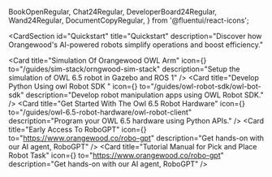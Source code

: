   BookOpenRegular,
  Chat24Regular,
  DeveloperBoard24Regular,
  Wand24Regular,
  DocumentCopyRegular,
} from '@fluentui/react-icons';

<CardSection
  id="Quickstart"
  title="Quickstart"
  description="Discover how Orangewood's AI-powered robots simplify operations and boost efficiency."
>
  <Card
    title="Simulation Of Orangewood OWL Arm"
    icon={<Wand24Regular />}
    to="/guides/sim-stack/orngwood-sim-stack"
    description="Setup the simulation of OWL 6.5 robot in Gazebo and ROS 1"
  />
  <Card
    title="Develop Python Using owl Robot SDK "
    icon={<DeveloperBoard24Regular />}
    to="/guides/owl-robot-sdk/owl-bot-sdk"
    description="Develop robot manipulation apps using OWL Robot SDK."
  />
  <Card
    title="Get Started With The Owl 6.5 Robot Hardware"
    icon={<BookOpenRegular/>}
    to="/guides/owl-6.5-robot-hardware/owl-robot-client"
    description="Program your OWL 6.5 hardware using Python APIs."
  />
  <Card
    title="Early Access To RoboGPT"
    icon={<Chat24Regular/>}
    to="https://www.orangewood.co/robo-gpt"
    description="Get hands-on with our AI agent, RoboGPT"
  />
  <Card
    title="Tutorial Manual for Pick and Place Robot Task"
    icon={<DocumentCopyRegular />}
    to="https://www.orangewood.co/robo-gpt"
    description="Get hands-on with our AI agent, RoboGPT"
  />
</CardSection>
